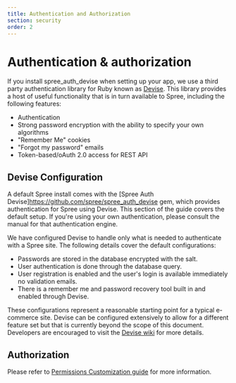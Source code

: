 ```yaml
---
title: Authentication and Authorization
section: security
order: 2
---
```


# Authentication & authorization

If you install spree_auth_devise when setting up your app, we use a third party authentication library for Ruby known as [Devise](https://github.com/plataformatec/devise). This library provides a host of useful functionality that is in turn available to Spree, including the following features:

* Authentication
* Strong password encryption with the ability to specify your own algorithms
* "Remember Me" cookies
* "Forgot my password" emails
* Token-based/oAuth 2.0 access for REST API

## Devise Configuration

 A default Spree install comes with the \[Spree Auth Devise\]https://github.com/spree/spree_auth_devise gem, which provides authentication for Spree using Devise. This section of the guide covers the default setup. If you're using your own authentication, please consult the manual for that authentication engine.

We have configured Devise to handle only what is needed to authenticate with a Spree site. The following details cover the default configurations:

* Passwords are stored in the database encrypted with the salt.
* User authentication is done through the database query.
* User registration is enabled and the user's login is available immediately no validation emails.
* There is a remember me and password recovery tool built in and enabled through Devise.

These configurations represent a reasonable starting point for a typical e-commerce site. Devise can be configured extensively to allow for a different feature set but that is currently beyond the scope of this document. Developers are encouraged to visit the [Devise wiki](https://github.com/plataformatec/devise/wiki) for more details.

## Authorization

Please refer to [Permissions Customization guide](../customization/permissions) for more information.

